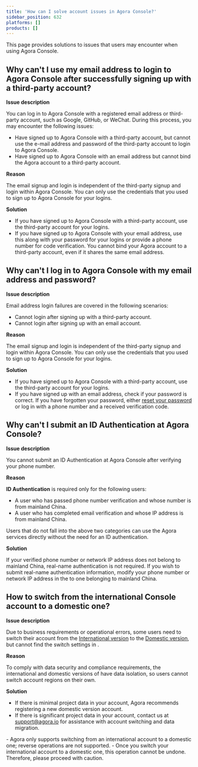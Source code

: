 ```yaml
---
title: 'How can I solve account issues in Agora Console?'
sidebar_position: 632
platforms: []
products: []
---
```



This page provides solutions to issues that users may encounter when using Agora Console.

## Why can't I use my email address to login to Agora Console after successfully signing up with a third-party account?

**Issue description**

You can log in to Agora Console with a registered email address or third-party account, such as Google, GitHub, or WeChat. During this process, you may encounter the following issues:

- Have signed up to Agora Console with a third-party account, but cannot use the e-mail address and password of the third-party account to login to Agora Console.
- Have signed up to Agora Console with an email address but cannot bind the Agora account to a third-party account.

**Reason**

The email signup and login is independent of the third-party signup and login within Agora Console. You can only use the credentials that you used to sign up to Agora Console for your logins.

**Solution**

- If you have signed up to Agora Console with a third-party account, use the third-party account for your logins.
- If you have signed up to Agora Console with your email address, use this along with your password for your logins or provide a phone number for code verification. You cannot bind your Agora account to a third-party account, even if it shares the same email address.

## Why can't I log in to Agora Console with my email address and password?

**Issue description**

Email address login failures are covered in the following scenarios:

- Cannot login after signing up with a third-party account.
- Cannot login after signing up with an email account.

**Reason**

The email signup and login is independent of the third-party signup and login within Agora Console. You can only use the credentials that you used to sign up to Agora Console for your logins.

**Solution**

- If you have signed up to Agora Console with a third-party account, use the third-party account for your logins.
- If you have signed up with an email address, check if your password is correct. If you have forgotten your password, either [reset your password](https://sso.agora.io/forget) or log in with a phone number and a received verification code.

## Why can't I submit an ID Authentication at Agora Console?

**Issue description**

You cannot submit an ID Authentication at Agora Console after verifying your phone number.

**Reason**

**ID Authentication** is required only for the following users:

- A user who has passed phone number verification and whose number is from mainland China.
- A user who has completed email verification and whose IP address is from mainland China.

Users that do not fall into the above two categories can use the Agora services directly without the need for an ID authentication.

**Solution**

If your verified phone number or network IP address does not belong to mainland China, real-name authentication is not required. If you wish to submit real-name authentication information, modify your phone number or network IP address in the <Vg k="CONSOLE" /> to one belonging to mainland China.

## How to switch from the international Console account to a domestic one?

**Issue description**

Due to business requirements or operational errors, some users need to switch their <Vg k="CONSOLE" /> account from the [International version](https://console.agora.io) to the [Domestic version](https://console.shengwang.cn/), but cannot find the switch settings in <Vg k="CONSOLE" />.

**Reason**

To comply with data security and compliance requirements, the international and domestic versions of <Vg k="CONSOLE" /> have data isolation, so users cannot switch account regions on their own.

**Solution**

- If there is minimal project data in your account, Agora recommends registering a new domestic version account.
- If there is significant project data in your account, contact us at [support@agora.io](mailto:support@agora.io) for assistance with account switching and data migration.

<Admonition type="danger" title="Warning">
- Agora only supports switching from an international account to a domestic one; reverse operations are not supported.
- Once you switch your international account to a domestic one, this operation cannot be undone. Therefore, please proceed with caution.
</Admonition>
